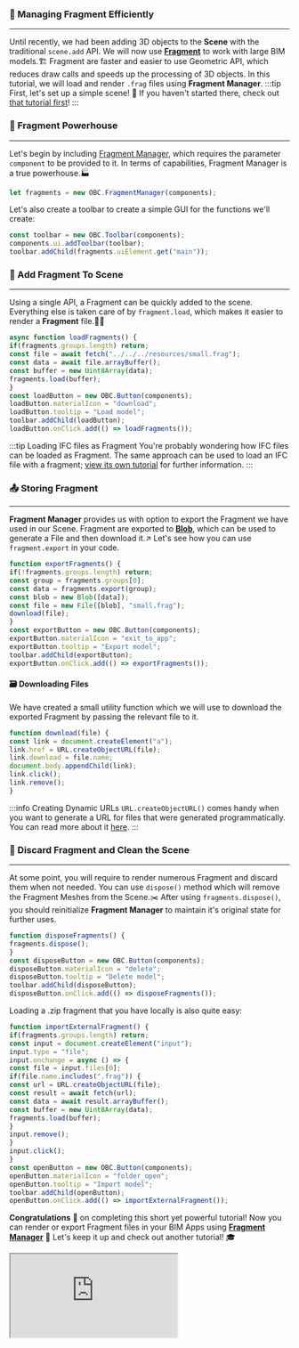 ### 🧶 Managing Fragment Efficiently
---
Until recently, we had been adding 3D objects to the **Scene** with the traditional `scene.add` API.
We will now use **[Fragment](https://github.com/IFCjs/fragment)** to work with large BIM models.🏗️
Fragment are faster and easier to use Geometric API, which reduces draw calls and speeds up the processing of 3D objects.
In this tutorial, we will load and render `.frag` files using **Fragment Manager**.
:::tip First, let's set up a simple scene!
👀 If you haven't started there, check out [that tutorial first](SimpleScene.mdx)!
:::
### 🧭 Fragment Powerhouse
---
Let's begin by including [Fragment Manager](../api/classes/components.FragmentManager),
which requires the parameter `component` to be provided to it.
In terms of capabilities, Fragment Manager is a true powerhouse.🏭

```js
let fragments = new OBC.FragmentManager(components);
```
Let's also create a toolbar to create a simple GUI for the functions we'll create:

```js
const toolbar = new OBC.Toolbar(components);
components.ui.addToolbar(toolbar);
toolbar.addChild(fragments.uiElement.get("main"));
```
### 🧩 Add Fragment To Scene
---
Using a single API, a Fragment can be quickly added to the scene.
Everything else is taken care of by `fragment.load`, which makes it easier to render a **Fragment** file.💪💪

```js
async function loadFragments() {
if(fragments.groups.length) return;
const file = await fetch("../../../resources/small.frag");
const data = await file.arrayBuffer();
const buffer = new Uint8Array(data);
fragments.load(buffer);
}
const loadButton = new OBC.Button(components);
loadButton.materialIcon = "download";
loadButton.tooltip = "Load model";
toolbar.addChild(loadButton);
loadButton.onClick.add(() => loadFragments());
```
:::tip Loading IFC files as Fragment
You're probably wondering how IFC files can be loaded as Fragment.
The same approach can be used to load an IFC file with a fragment;
[view its own tutorial](./FragmentIfcLoader.mdx) for further information.
:::
### 📤 Storing Fragment
---
**Fragment Manager** provides us with option to export the Fragment we have used in our Scene.
Fragment are exported to **[Blob](https://developer.mozilla.org/en-US/docs/Web/API/Blob/Blob)**,
which can be used to generate a File and then download it.↗️
Let's see how you can use `fragment.export` in your code.

```js
function exportFragments() {
if(!fragments.groups.length) return;
const group = fragments.groups[0];
const data = fragments.export(group);
const blob = new Blob([data]);
const file = new File([blob], "small.frag");
download(file);
}
const exportButton = new OBC.Button(components);
exportButton.materialIcon = "exit_to_app";
exportButton.tooltip = "Export model";
toolbar.addChild(exportButton);
exportButton.onClick.add(() => exportFragments());
```
#### 🗃️ Downloading Files
We have created a small utility function which we will use to download the exported Fragment by passing the relevant file to it.

```js
function download(file) {
const link = document.createElement("a");
link.href = URL.createObjectURL(file);
link.download = file.name;
document.body.appendChild(link);
link.click();
link.remove();
}
```
:::info Creating Dynamic URLs
`URL.createObjectURL()` comes handy when you want to generate a URL for files that were generated programmatically.
You can read more about it [here](https://developer.mozilla.org/en-US/docs/Web/API/URL/createObjectURL_static).
:::
### 🧹 Discard Fragment and Clean the Scene
---
At some point, you will require to render numerous Fragment and discard them when not needed.
You can use `dispose()` method which will remove the Fragment Meshes from the Scene.✂️
After using `fragments.dispose()`, you should reinitialize **Fragment Manager** to maintain it's original state for further uses.

```js
function disposeFragments() {
fragments.dispose();
}
const disposeButton = new OBC.Button(components);
disposeButton.materialIcon = "delete";
disposeButton.tooltip = "Delete model";
toolbar.addChild(disposeButton);
disposeButton.onClick.add(() => disposeFragments());
```
Loading a .zip fragment that you have locally is also quite easy:

```js
function importExternalFragment() {
if(fragments.groups.length) return;
const input = document.createElement("input");
input.type = "file";
input.onchange = async () => {
const file = input.files[0];
if(file.name.includes(".frag")) {
const url = URL.createObjectURL(file);
const result = await fetch(url);
const data = await result.arrayBuffer();
const buffer = new Uint8Array(data);
fragments.load(buffer);
}
input.remove();
}
input.click();
}
const openButton = new OBC.Button(components);
openButton.materialIcon = "folder_open";
openButton.tooltip = "Import model";
toolbar.addChild(openButton);
openButton.onClick.add(() => importExternalFragment());
```
**Congratulations** 🎉 on completing this short yet powerful tutorial!
Now you can render or export Fragment files in your BIM Apps using **[Fragment Manager](../api/classes/components.FragmentManager)** 🎯
Let's keep it up and check out another tutorial! 🎓


  <iframe src="https://ifcjs.github.io/components/src/fragments/FragmentManager/index.html"></iframe>

  